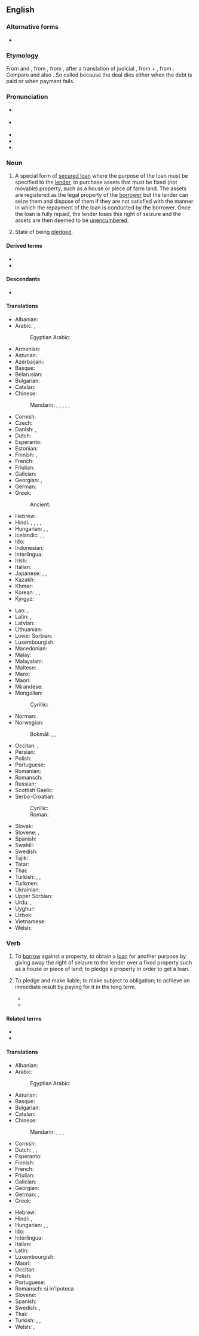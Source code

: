 ==English==
{{wikipedia}}

===Alternative forms===
* {{l|en|morgage}} {{qualifier|obsolete}}

===Etymology===
{{root|en|ine-pro|*mer-|id1=die|*wedʰ-}}
From {{inh|en|enm|morgage}} and {{der|en|frm|mortgage}}, from {{der|en|xno|morgage}}, from {{der|en|fro|[[mort]] [[gage]]||death pledge}}, after a translation of judicial {{der|en|ML.|[[mortuus|mortuum]] [[wadium]]}}, from {{m|la|mortuum}} + {{m|la|wadium}}, from {{der|en|frk|*wadi|t=wager, pledge}}. Compare {{m|en|gage}} and also {{m|en|wage}}. So called because the deal dies either when the debt is paid or when payment fails.

===Pronunciation===
* {{a|UK}} {{IPA|en|/ˈmɔː.ɡɪdʒ/}}
* {{a|US}} {{IPA|en|/ˈmɔɹ.ɡɪdʒ/}}
* {{audio|en|en-us-mortgage.ogg|Audio (US)}}
* {{rhymes|en|ɔː(ɹ)ɡɪdʒ|s=2}}
* {{hyph|en|mort|gage}}

===Noun===
{{en-noun|~}}

# {{lb|en|legal}} A special form of [[secured loan]] where the purpose of the loan must be specified to the [[lender]], to purchase assets that must be fixed (not movable) property, such as a house or piece of farm land. The assets are registered as the legal property of the [[borrower]] but the lender can seize them and dispose of them if they are not satisfied with the manner in which the repayment of the loan is conducted by the borrower. Once the loan is fully repaid, the lender loses this right of seizure and the assets are then deemed to be [[unencumbered]].
#: {{ux|en|We're renting a property in the city centre because we can't afford to get a '''mortgage''' yet.}}
# {{lb|en|obsolete}} State of being [[pledge]]d.
#: {{ux|en|lands given in '''mortgage'''}}

====Derived terms====
* {{l|en|anaconda mortgage}}
* {{l|en|mortgage-backed}}

====Descendants====
* {{desc|mn|моргейж|bor=1}}

====Translations====
{{trans-top|special form of secured loan}}
* Albanian: {{t+|sq|hipotekë|f}}
* Arabic: {{t+|ar|رَهْن|m}}, {{t|ar|رَهْن عَقَارِيّ|m}}
*: Egyptian Arabic: {{t|arz|رهن|m|tr=rahn}}
* Armenian: {{t+|hy|հիպոթեկ}}
* Asturian: {{t|ast|hipoteca|f}}
* Azerbaijani: {{t|az|ipoteka}}
* Basque: {{t+|eu|hipoteka}}
* Belarusian: {{t|be|іпатэ́ка|f}}
* Bulgarian: {{t+|bg|ипоте́ка|f}}
* Catalan: {{t+|ca|hipoteca|f}}
* Chinese:
*: Mandarin: {{t+|cmn|抵押|tr=dǐyā}}, {{t|cmn|[[抵押]][[貸款]]}}, {{t|cmn|[[抵押]][[贷款]]|tr=dǐyā dàikuǎn}}, {{t+|cmn|按揭|tr=ànjiē}}, {{qualifier|home loan}} {{t+|cmn|房貸}}, {{t+|cmn|房贷|tr=fángdài}}
* Cornish: {{t|kw|marwostel|m}}
* Czech: {{t+|cs|hypotéka|f}}
* Danish: {{t|da|pant|n}}, {{t|da|boliglån|n}}
* Dutch: {{t+|nl|hypotheek|m}}
* Esperanto: {{t|eo|hipoteko}}
* Estonian: {{t|et|hüpoteek}}
* Finnish: {{t+|fi|asuntolaina}}, {{t+|fi|kiinnelaina}}
* French: {{t+|fr|hypothèque|f}}
* Friulian: {{t|fur|ipoteche|f}}
* Galician: {{t|gl|hipoteca|f}}
* Georgian: {{t|ka|იპოთეკა}}, {{t|ka|გირაო}}
* German: {{t+|de|Hypothek|f}}
* Greek: {{t+|el|υποθήκη|f}}
*: Ancient: {{t|grc|ὑποθήκη|f}}
* Hebrew: {{t+|he|מַשְׁכַּנְתָּא|f|tr=mashkánta}}
* Hindi: {{t+|hi|रेहन|m}}, {{t+|hi|रहन|m}}, {{t+|hi|बंधक|m}}, {{t+|hi|गिरवी|f}}, {{t+check|hi|गिरो|m}}
* Hungarian: {{t+|hu|jelzálog}}, {{t|hu|jelzálogkölcsön}}, {{t+|hu|jelzáloghitel}}
* Icelandic: {{t|is|húsnæðislán|n}}, {{t|is|fasteignalán|n}}, {{t|is|veðlán|n}}
* Ido: {{t+|io|hipoteko}}
* Indonesian: {{t+|id|hipotek}}
* Interlingua: {{t|ia|hypotheca}}
* Irish: {{t|ga|morgáiste|m}}
* Italian: {{t+|it|ipoteca|f}}
* Japanese: {{t+|ja|抵当|tr=ていとう, teitō}}, {{t+|ja|抵当権|tr=ていとうけん, teitōken}}, {{t|ja|住宅ローン|tr=じゅうたくローン, jūtaku rōn}}
* Kazakh: {{t|kk|ипотека}}
* Khmer: {{t|km|និក្ខេប}}
* Korean: {{t+|ko|저당(抵當)}}, {{t+|ko|저당권(抵當權)}}, {{t|ko|모기지 론}}
* Kyrgyz: {{t|ky|ипотека}}
{{trans-mid}}
* Lao: {{t|lo|ຈຳນອງ}}, {{t|lo|ຂອງຈຳນອງ}}
* Latin: {{t|la|pignus|n}}, {{t|la|hypotheca|f}}
* Latvian: {{t|lv|hipotēka|f}}
* Lithuanian: {{t|lt|ipoteka|f}}
* Lower Sorbian: {{t|dsb|hypoteka|f}}
* Luxembourgish: {{t|lb|Hypothéik|f}}
* Macedonian: {{t|mk|хипоте́ка|f}}
* Malay: {{t|ms|gadai janji}}
* Malayalam: {{t+|ml|പണയം}}
* Maltese: {{t|mt|ipoteka|f}}
* Manx: {{t|gv|gioaldeeaght}}
* Maori: {{t|mi|mōkete}}
* Mirandese: {{t|mwl|heipoteca|f}}
* Mongolian:
*: Cyrillic: {{t|mn|моргейж}}
* Norman: {{t|nrf|hypothèque|f}}
* Norwegian:
*: Bokmål: {{t|nb|hypotek|m}}, {{t|nb|pantelån|n}}, {{t|nb|boliglån|n}}
* Occitan: {{t|oc|emprecairada|f}}, {{t|oc|empenhoradura|f}}
* Persian: {{t+|fa|رهن|tr=rahn}}
* Polish: {{t+|pl|hipoteka|f}}
* Portuguese: {{t+|pt|hipoteca|f}}
* Romanian: {{t+|ro|ipotecă|f}}
* Romansch: {{t|rm|ipoteca|f}}
* Russian: {{t+|ru|ипоте́ка|f}}
* Scottish Gaelic: {{t|gd|morgaidse}}
* Serbo-Croatian:
*: Cyrillic: {{t|sh|хипоте́ка|f}}
*: Roman: {{t+|sh|hipotéka|f}}
* Slovak: {{t+|sk|hypotéka|f}}
* Slovene: {{t+|sl|hipoteka|f}}, {{t|sl|zastavitev|f}}
* Spanish: {{t+|es|hipoteca|f}}
* Swahili: {{t|sw|rehani}}
* Swedish: {{t+|sv|hypotek|n}}
* Tajik: {{t|tg|гаравпулӣ}}
* Tatar: {{t|tt|ипотека}}
* Thai: {{t+|th|จำนอง}}
* Turkish: {{t+|tr|ipotek}}, {{t+|tr|rehin}}, {{t+|tr|tutu}}
* Turkmen: {{t|tk|ipoteka}}
* Ukrainian: {{t+|uk|іпоте́ка}}
* Upper Sorbian: {{t|hsb|hypoteka|f}}
* Urdu: {{t|ur|رَہْن|m|tr=rahn}}, {{t|ur|گِروی|f|tr=girvī}}
* Uyghur: {{t|ug|رەنە}}
* Uzbek: {{t+|uz|ipoteka}}
* Vietnamese: {{t|vi|quyền cầm cố}}
* Welsh: {{t+|cy|morgais|m}}
{{trans-bottom}}

===Verb===
{{en-verb}}

# {{lb|en|transitive|legal}} To [[borrow]] against a property, to obtain a [[loan]] for another purpose by giving away the right of seizure to the lender over a fixed property such as a house or piece of land; to pledge a property in order to get a loan.
#: {{ux|en|to '''mortgage''' a property, an estate, or a shop}}
#: {{ux|en|We '''mortgaged''' our house in order to start a company.}}
# {{lb|en|transitive|figurative}} To pledge and make liable; to make subject to obligation; to achieve an immediate result by paying for it in the long term.
#* {{quote-book|en|year=1982|author=Verne Moberg|title=The Truth and Work of [[w:Victoria Benedictsson|Victoria Benedictsson]]|page=72|passage=She '''mortgaged''' her future for the pleasures of the relationship with the sculptor, a relationship she knew would be short.}}
#* {{quote-book|en|year=2001|author=Antony Rowland|title=[[w:Tony Harrison|Tony Harrison]] and the Holocaust|page=193|passage=Like a latter-day [[w:Faustus|Faustus]] who has '''mortgaged''' his soul to the pursuit of his art, Harrison now desperately craves the paternal love from which his learning has estranged him.}}

====Related terms====
* {{l|en|mortgagee}}
* {{l|en|mortgager}}

====Translations====
{{trans-top|to borrow against a property}}
* Albanian: {{t+|sq|hipotekoj}}
* Arabic:
*: Egyptian Arabic: {{t|arz|رهن|tr=rahan}}
* Asturian: {{t|ast|hipotecar}}
* Basque: {{t|eu|hipotekatu}}
* Bulgarian: {{t|bg|ипотеки́рам}}
* Catalan: {{t+|ca|hipotecar}}
* Chinese:
*: Mandarin: {{t+|cmn|按揭|tr=ànjiē|sc=Hani}}, {{t+|cmn|抵押|tr=dǐyā|sc=Hani}}, {{t+|cmn|質押}}, {{t+|cmn|质押|tr=zhíyā}}
* Cornish: {{t|kw|marwostla}}
* Dutch: {{t+|nl|hypothekeren}}, {{t|nl|lijfrente afsluiten}}, {{t+|nl|verpanden}}
* Esperanto: {{t|eo|hipoteki}}
* Finnish: {{t+|fi|kiinnittää}}
* French: {{t+|fr|hypothéquer}}
* Friulian: {{t|fur|ipotecâ}}
* Galician: {{t|gl|hipotecar}}
* Georgian: {{t|ka|დაგირავება}}
* German: {{t+|de|verpfänden}}, {{t|de|eine Hypothek aufnehmen}}
* Greek: {{t+|el|υποθηκεύω|sc=Grek}}
{{trans-mid}}
* Hebrew: {{t+|he|משכן|tr=mishkén|sc=Hebr}}
* Hindi: {{t+|hi|गिरवी}}, {{t+|hi|रेहन}}
* Hungarian: {{t|hu|[[jelzálog]][[-val|gal]] [[terhel]]}}, {{t|hu|[[jelzálog]][[-ot|ot]] [[tesz]]/[[tetet]] rá}}, {{t+|hu|elzálogosít}}
* Ido: {{t+|io|hipotekizar}}
* Interlingua: {{t|ia|hypothecar}}
* Italian: {{t+|it|ipotecare}}
* Latin: {{t|la|pignerō}}
* Luxembourgish: {{t|lb|hypothekéieren}}
* Maori: {{t|mi|mōkete}}
* Occitan: {{t|oc|emprecairar}}
* Polish: {{t|pl|obciążać hipotekę}}
* Portuguese: {{t+|pt|hipotecar}}
* Romansch: {{t|rm|prender}} si in'ipoteca
* Slovene: {{t|sl|zastaviti}}
* Spanish: {{t+|es|hipotecar}}
* Swedish: {{t+|sv|belåna}}, {{t+|sv|inteckna}}
* Thai: {{t+|th|จำนอง}}
* Turkish: {{t|tr|ipotek vermek}}, {{t|tr|rehin vermek}}, {{t|tr|tutu vermek}}
* Welsh: {{t+|cy|morgeisio}}, {{t|cy|arwystlo}}
{{trans-bottom}}
